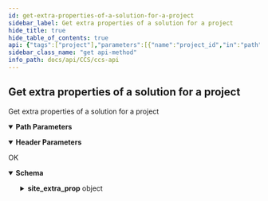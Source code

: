 ```yaml
---
id: get-extra-properties-of-a-solution-for-a-project
sidebar_label: Get extra properties of a solution for a project
hide_title: true
hide_table_of_contents: true
api: {"tags":["project"],"parameters":[{"name":"project_id","in":"path","description":"ProjectID","required":true,"schema":{"type":"integer"}},{"name":"solutions_id","in":"path","description":"Solution ID","required":true,"schema":{"type":"integer"}},{"name":"x-api-host","in":"header","description":"Authentication Required Parameters","required":true,"schema":{"type":"string","default":"k8s-taichung-default"}}],"responses":{"200":{"description":"OK","content":{"application/json":{"schema":{"type":"object","properties":{"id":{"type":"integer","format":"int64"},"site_extra_prop":{"type":"object","properties":{"static-ip":{"type":"array","items":{"type":"string"}},"locale":{"type":"array","items":{"type":"string"}},"image":{"type":"array","items":{"type":"string"}},"private-network":{"type":"array","items":{"type":"string"}},"timezone":{"type":"array","items":{"type":"string"}},"system-volume-type":{"type":"array","items":{"type":"string"}},"floating-ip":{"type":"array","items":{"type":"string"}},"flavor":{"type":"array","items":{"type":"string"}},"volume-type":{"type":"array","items":{"type":"string"}},"password":{"type":"string"},"ports":{"type":"string"},"volume-size":{"type":"string"}}}}}}}}},"description":"Get extra properties of a solution for a project","method":"get","path":"/projects/{project_id}/solutions/{solutions_id}/","servers":[{"url":"https://{apigateway}/api/v3/{ApiHost}/","variables":{"apigateway":{"default":"apigateway.twcc.ai"},"ApiHost":{"default":"k8s-taichung-default"}}}],"security":[{"ApiKeyAuth":[]}],"securitySchemes":{"ApiKeyAuth":{"type":"apiKey","in":"header","name":"x-api-key"}},"info":{"version":"1.5.1","title":"CCS API","description":"This is CCS API.\n"},"postman":{"name":"Get extra properties of a solution for a project","description":{"type":"text/plain"},"url":{"path":["projects",":project_id","solutions",":solutions_id",""],"host":["{{baseUrl}}"],"query":[],"variable":[{"disabled":false,"description":{"content":"(Required) ProjectID","type":"text/plain"},"type":"any","value":"","key":"project_id"},{"disabled":false,"description":{"content":"(Required) Solution ID","type":"text/plain"},"type":"any","value":"","key":"solutions_id"}]},"header":[{"disabled":false,"description":{"content":"(Required) Authentication Required Parameters","type":"text/plain"},"key":"x-api-host","value":""},{"key":"Accept","value":"application/json"}],"method":"GET"}}
sidebar_class_name: "get api-method"
info_path: docs/api/CCS/ccs-api
---
```



## Get extra properties of a solution for a project



Get extra properties of a solution for a project

<details style={{"marginBottom":"1rem"}} data-collapsed={false} open={true}><summary style={{}}><strong>Path Parameters</strong></summary><div><ul><ParamsItem className={"paramsItem"} param={{"name":"project_id","in":"path","description":"ProjectID","required":true,"schema":{"type":"integer"}}}></ParamsItem><ParamsItem className={"paramsItem"} param={{"name":"solutions_id","in":"path","description":"Solution ID","required":true,"schema":{"type":"integer"}}}></ParamsItem></ul></div></details><details style={{"marginBottom":"1rem"}} data-collapsed={false} open={true}><summary style={{}}><strong>Header Parameters</strong></summary><div><ul><ParamsItem className={"paramsItem"} param={{"name":"x-api-host","in":"header","description":"Authentication Required Parameters","required":true,"schema":{"type":"string","default":"k8s-taichung-default"}}}></ParamsItem></ul></div></details><div><ApiTabs><TabItem label={"200"} value={"200"}><div>

OK

</div><div><MimeTabs groupId={"mime-type"}><TabItem label={"application/json"} value={"application/json"}><SchemaTabs groupId={"schema-tabs"}><TabItem label={"Schema"} value={"Schema"}><details style={{}} data-collapsed={false} open={true}><summary style={{"textAlign":"left"}}><strong>Schema</strong></summary><div style={{"textAlign":"left","marginLeft":"1rem"}}></div><ul style={{"marginLeft":"1rem"}}><SchemaItem collapsible={false} name={"id"} required={false} schemaDescription={undefined} schemaName={"int64"} qualifierMessage={undefined} defaultValue={undefined}></SchemaItem><SchemaItem collapsible={true} className={"schemaItem"}><details style={{}}><summary style={{}}><strong>site_extra_prop</strong><span style={{"opacity":"0.6"}}> object</span></summary><div style={{"marginLeft":"1rem"}}><SchemaItem collapsible={false} name={"static-ip"} required={false} schemaDescription={undefined} schemaName={"string[]"} qualifierMessage={undefined} defaultValue={undefined}></SchemaItem><SchemaItem collapsible={false} name={"locale"} required={false} schemaDescription={undefined} schemaName={"string[]"} qualifierMessage={undefined} defaultValue={undefined}></SchemaItem><SchemaItem collapsible={false} name={"image"} required={false} schemaDescription={undefined} schemaName={"string[]"} qualifierMessage={undefined} defaultValue={undefined}></SchemaItem><SchemaItem collapsible={false} name={"private-network"} required={false} schemaDescription={undefined} schemaName={"string[]"} qualifierMessage={undefined} defaultValue={undefined}></SchemaItem><SchemaItem collapsible={false} name={"timezone"} required={false} schemaDescription={undefined} schemaName={"string[]"} qualifierMessage={undefined} defaultValue={undefined}></SchemaItem><SchemaItem collapsible={false} name={"system-volume-type"} required={false} schemaDescription={undefined} schemaName={"string[]"} qualifierMessage={undefined} defaultValue={undefined}></SchemaItem><SchemaItem collapsible={false} name={"floating-ip"} required={false} schemaDescription={undefined} schemaName={"string[]"} qualifierMessage={undefined} defaultValue={undefined}></SchemaItem><SchemaItem collapsible={false} name={"flavor"} required={false} schemaDescription={undefined} schemaName={"string[]"} qualifierMessage={undefined} defaultValue={undefined}></SchemaItem><SchemaItem collapsible={false} name={"volume-type"} required={false} schemaDescription={undefined} schemaName={"string[]"} qualifierMessage={undefined} defaultValue={undefined}></SchemaItem><SchemaItem collapsible={false} name={"password"} required={false} schemaDescription={undefined} schemaName={"string"} qualifierMessage={undefined} defaultValue={undefined}></SchemaItem><SchemaItem collapsible={false} name={"ports"} required={false} schemaDescription={undefined} schemaName={"string"} qualifierMessage={undefined} defaultValue={undefined}></SchemaItem><SchemaItem collapsible={false} name={"volume-size"} required={false} schemaDescription={undefined} schemaName={"string"} qualifierMessage={undefined} defaultValue={undefined}></SchemaItem></div></details></SchemaItem></ul></details></TabItem></SchemaTabs></TabItem></MimeTabs></div></TabItem></ApiTabs></div>
      